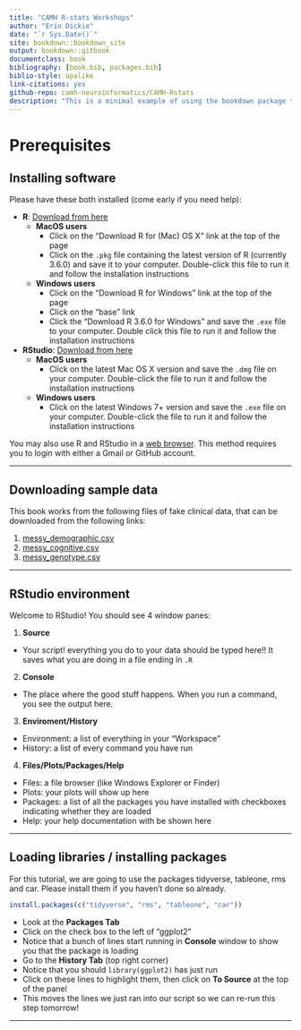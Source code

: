 ```yaml
--- 
title: "CAMH R-stats Workshops"
author: "Erin Dickie"
date: "`r Sys.Date()`"
site: bookdown::bookdown_site
output: bookdown::gitbook
documentclass: book
bibliography: [book.bib, packages.bib]
biblio-style: apalike
link-citations: yes
github-repo: camh-neuroinformatics/CAMH-Rstats
description: "This is a minimal example of using the bookdown package to write a book. The output format for this example is bookdown::gitbook."
---
```


# Prerequisites

## Installing software

Please have these both installed (come early if you need help):

* **R**: [Download from here](https://cran.r-project.org/)
  * **MacOS users**
    * Click on the "Download R for (Mac) OS X" link at the top of the page
    * Click on the `.pkg` file containing the latest version of R (currently 3.6.0) and save it to your computer. Double-click this file to run it and follow the installation instructions
  * **Windows users**
    * Click on the "Download R for Windows" link at the top of the page
    * Click on the "base" link
    * Click the "Download R 3.6.0 for Windows" and save the `.exe` file to your computer. Double click this file to run it and follow the installation instructions
  
* **RStudio**: [Download from here](https://www.rstudio.com/products/rstudio/download/#download)
  * **MacOS users**
    * Click on the latest Mac OS X version and save the `.dmg` file on your computer. Double-click the file to run it and follow the installation instructions
  * **Windows users**
    * Click on the latest Windows 7+ version and save the `.exe` file on your computer. Double-click the file to run it and follow the installation instructions

You may also use R and RStudio in a [web browser](https://rstudio.cloud). This method requires you to login with either a Gmail or GitHub account.

--------

## Downloading sample data

This book works from the following files of fake clinical data, that can be downloaded from the following links:

1. [messy_demographic.csv](https://raw.githubusercontent.com/josephmje/CAMH-Rstats/master/data/messy_demographic.csv)
2. [messy_cognitive.csv](https://raw.githubusercontent.com/josephmje/CAMH-Rstats/master/data/messy_cognitive.csv)
2. [messy_genotype.csv](https://raw.githubusercontent.com/josephmje/CAMH-Rstats/master/data/messy_genotype.csv)

---------

## RStudio environment

Welcome to RStudio! You should see 4 window panes:

1. **Source**
  * Your script! everything you do to your data should be typed here!! It saves what you are
  doing in a file ending in `.R`
2. **Console**
  * The place where the good stuff happens. When you run a command, you see the output here.
3. **Enviroment/History**
  * Environment: a list of everything in your "Workspace"
  * History: a list of every command you have run
4. **Files/Plots/Packages/Help**
  * Files: a file browser (like Windows Explorer or Finder)
  * Plots: your plots will show up here
  * Packages: a list of all the packages you have installed with checkboxes indicating whether they are loaded
  * Help: your help documentation with be shown here

----------

## Loading libraries / installing packages 

For this tutorial, we are going to use the packages tidyverse, tableone, rms and car. Please install them if you haven't done so already.

```r
install.packages(c("tidyverse", "rms", "tableone", "car"))
```

+ Look at the **Packages Tab**
+ Click on the check box to the left of "ggplot2"
+ Notice that a bunch of lines start running in **Console** window to show you that the package is loading
+ Go to the **History Tab** (top right corner)
+ Notice that you should `library(ggplot2)` has just run
+ Click on these lines to highlight them, then click on **To Source** at the top of the panel
+ This moves the lines we just ran into our script so we can re-run this step tomorrow!

--------
